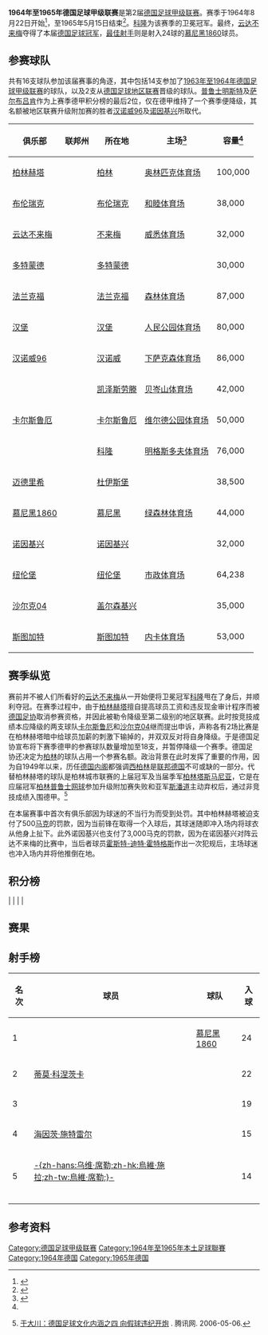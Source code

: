 {{noteTA
|G1=足球
|G2=德甲
|G3=uefa
}}
{{Infobox football league season
| competition                = [[德国足球甲级联赛|德国足球甲级联赛]]
| season                     = 1964–65
| winners                    = [[云达不来梅|云达不来梅]]<small>（第 1 次夺冠）</small>
| relegated                  = [[柏林赫塔|柏林赫塔]]（吊销牌照）
| continentalcup1            = [[1965–66年欧洲冠军杯|欧冠]]
| continentalcup1 qualifiers = [[云达不来梅|云达不来梅]]
| continentalcup2            = [[1965–66年欧洲优胜者杯|欧杯]]
| continentalcup2 qualifiers = [[多特蒙德足球俱乐部|多特蒙德]]
| league topscorer           = {{link-de|鲁道夫·布鲁嫩迈尔|Rudolf Brunnenmeier}}（24球）
| biggest home win           = [[慕尼黑1860|慕尼黑1860]] 9–0 [[卡尔斯鲁厄足球俱乐部|卡尔斯鲁厄]]
| biggest away win           = [[法兰克福足球俱乐部|法兰克福]] 0–7 [[卡尔斯鲁厄足球俱乐部|卡尔斯鲁厄]]
| highest scoring            = [[慕尼黑1860|慕尼黑1860]] 6–4 [[柏林赫塔|柏林赫塔]]
| matches                    = 240
| total goals                = 796
| attendance                 = 6918000
| prevseason                 = [[1963年至1964年德国足球甲级联赛|1963–64]]
| nextseason                 = [[1965年至1966年德国足球甲级联赛|1965–66]]
}}

'''1964年至1965年德国足球甲级联赛'''是第2届[[德国足球甲级联赛|德国足球甲级联赛]]。赛季于1964年8月22日开始<ref>{{de}}{{cite web|url=http://www.dfb.de/index.php?id=97368|title=Spielplan 1. Spieltag|date=2001-04-05|publisher=DFB|deadurl=yes|archiveurl=https://web.archive.org/web/20110608080107/http://www.dfb.de/index.php?id=97368|archivedate=2011-06-08|accessdate=2014-10-08}}</ref>，至1965年5月15日结束<ref>{{de}}{{cite web|url=http://www.dfb.de/index.php?id=97658|title=Saison 1964/1965 Letzter Spieltag|date=2001-04-05|publisher=DFB|deadurl=yes|archiveurl=https://web.archive.org/web/20110608080139/http://www.dfb.de/index.php?id=97658|archivedate=2011-06-08|accessdate=2014-10-08}}</ref>。[[科隆足球俱乐部|科隆]]为该赛季的卫冕冠军。最终，[[云达不来梅|云达不来梅]]夺得了本届[[德国足球冠军|德国足球冠军]]，[[德国足球甲级联赛最佳射手|最佳射手]]则是射入24球的[[慕尼黑1860|慕尼黑1860]]球员{{link-de|鲁道夫·布鲁嫩迈尔|Rudolf Brunnenmeier}}。

==参赛球队==
共有16支球队参加该届赛事的角逐，其中包括14支参加了[[1963年至1964年德国足球甲级联赛|1963年至1964年德国足球甲级联赛]]的球队，以及2支从[[德国足球地区联赛|德国足球地区联赛]]晋级的球队。[[普鲁士明斯特|普鲁士明斯特]]及[[萨尔布吕肯足球俱乐部|萨尔布吕肯]]作为上赛季德甲积分榜的最后2位，仅在德甲维持了一个赛季便降级，其名额被地区联赛升级附加赛的胜者[[汉诺威96|汉诺威96]]及[[诺因基兴足球俱乐部|诺因基兴]]所取代。

{{Location map+ |FRG and West Berlin |width=375 |float=right |caption=1964-65赛季德甲联赛球队分布图 |places=
{{Location map~ |FRG and West Berlin |lat=52.511274|long=13.242632|label=[[柏林赫塔|柏林赫塔]] |position=left}}
{{Location map~ |FRG and West Berlin |lat=52.290116|long=10.521575|label=[[布伦瑞克足球俱乐部|布伦瑞克]]|position=bottom}}
{{Location map~ |FRG and West Berlin |lat=53.065337|long=8.836722 |label=[[云达不来梅|云达不来梅]] |position=left}}
{{Location map~ |FRG and West Berlin |lat=51.4925  |long=7.454444 |label=[[多特蒙德足球俱乐部|多特蒙德]]}}
{{Location map~ |FRG and West Berlin |lat=50.069206|long=8.644234 |label=[[法兰克福足球俱乐部|法兰克福]] |position=bottom}}
{{Location map~ |FRG and West Berlin |lat=53.587095|long=9.898711 |label=[[汉堡足球俱乐部|汉堡]] |position=left}}
{{Location map~ |FRG and West Berlin |lat=52.360771|long=9.730700 |label=[[汉诺威96|汉诺威]]|position=left}}
{{Location map~ |FRG and West Berlin |lat=49.434705|long=7.776408 |label=[[凯泽斯劳滕足球俱乐部|凯泽斯劳滕]]}}
{{Location map~ |FRG and West Berlin |lat=49.021176|long=8.413021 |label=[[卡尔斯鲁厄足球俱乐部|卡尔斯鲁厄]]}}
{{Location map~ |FRG and West Berlin |lat=50.933224|long=6.874697 |label=[[科隆足球俱乐部|科隆]]|position=bottom}}
{{Location map~ |FRG and West Berlin |lat=51.409033|long=6.778664 |label=[[迈德里希足球俱乐部|迈德里希]] |position=bottom}}
{{Location map~ |FRG and West Berlin |lat=48.110950|long=11.574578|label=[[慕尼黑1860|慕尼黑1860]] }}
{{Location map~ |FRG and West Berlin |lat=49.336712|long=7.179387 |label=[[诺因基兴足球俱乐部|诺因基兴]]|position=bottom}}
{{Location map~ |FRG and West Berlin |lat=49.426230|long=11.125740|label=[[纽伦堡足球俱乐部|纽伦堡]]|}}
{{Location map~ |FRG and West Berlin |lat=51.529752|long=7.079809 |label=[[沙尔克04|沙尔克]]|position=left}}
{{Location map~ |FRG and West Berlin |lat=48.792295|long=9.232141 |label=[[斯图加特足球俱乐部|斯图加特]]}}
}}
{| class="wikitable sortable"
|-
! 俱乐部
! 联邦州
! 所在地
! 主场<ref name="Vereinslexikon">{{de}}{{cite book|last=Grüne|first=Hardy|title=Enzyklopädie des deutschen Ligafußballs, Band 7: Vereinslexikon|publisher=AGON Sportverlag|location=Kassel|year=2001|isbn=3-89784-147-9}}</ref>
! 容量<ref name="Vereinslexikon" />
|-
| [[柏林赫塔|柏林赫塔]]
| {{flag|Berlin}}
| [[柏林|柏林]]
| [[柏林奥林匹克体育场|奥林匹克体育场]]
| 100,000
|-
| [[布伦瑞克足球俱乐部|布伦瑞克]]
| {{flag|Lower Saxony}}
| [[布伦瑞克|布伦瑞克]]
| [[和睦体育场|和睦体育场]]
| 38,000
|-
| [[云达不来梅|云达不来梅]]
| {{flag|Bremen|name=Bremen (state)}}
| [[不来梅|不来梅]]
| [[威悉体育场|威悉体育场]]
| 32,000
|-
| [[多特蒙德足球俱乐部|多特蒙德]]
| {{flag|North Rhine-Westphalia}}
| [[多特蒙德|多特蒙德]]
| {{link-de|红土地体育场|Stadion Rote Erde}}
| 30,000
|-
| [[法兰克福足球俱乐部|法兰克福]]
| {{flag|Hesse}}
| [[法兰克福|法兰克福]]
| [[商业银行竞技场|森林体育场]]
| 87,000
|-
| [[汉堡足球俱乐部|汉堡]]
| {{flag|Hamburg}}
| [[汉堡|汉堡]]
| [[人民公园体育场|人民公园体育场]]
| 80,000
|-
| [[汉诺威96|汉诺威96]]
| {{flag|Lower Saxony}}
| [[汉诺威|汉诺威]]
| [[下萨克森体育场|下萨克森体育场]]
| 86,000
|-
| {{sort|Kaiserslautern|[[凯泽斯劳滕足球俱乐部|凯泽斯劳滕]]}}
| {{flag|Rhineland-Palatinate}}
| [[凯泽斯劳滕|凯泽斯劳滕]]
| [[弗里茨·瓦尔特体育场|贝岑山体育场]]
| 42,000
|-
| [[卡尔斯鲁厄足球俱乐部|卡尔斯鲁厄]]
| {{flag|Baden-Württemberg}}
| [[卡尔斯鲁厄|卡尔斯鲁厄]]
| [[维尔德公园体育场|维尔德公园体育场]]
| 50,000
|-
| {{sort|Köln|[[科隆足球俱乐部|科隆]]}}
| {{flag|North Rhine-Westphalia}}
| [[科隆|科隆]]
| [[莱茵能源球场|明格斯多夫体育场]]
| 76,000
|-
| [[迈德里希足球俱乐部|迈德里希]]
| {{flag|North Rhine-Westphalia}}
| [[杜伊斯堡|杜伊斯堡]]
| {{link-de|维道体育场|Wedaustadion}}
| 38,500
|-
| [[慕尼黑1860|慕尼黑1860]]
| {{flag|Bavaria}}
| [[慕尼黑|慕尼黑]]
| [[绿森林体育场|绿森林体育场]]
| 44,000
|-
| [[诺因基兴足球俱乐部|诺因基兴]]
|{{flag|Saarland}}
| [[诺因基兴|诺因基兴]]
| {{link-de|埃伦费尔德体育场|Ellenfeldstadion}}
| 32,000
|-
| [[纽伦堡足球俱乐部|纽伦堡]]
| {{flag|Bavaria}}
| [[纽伦堡|纽伦堡]]
| [[根德体育场|市政体育场]]
| 64,238
|-
| [[沙尔克04|沙尔克04]]
| {{flag|North Rhine-Westphalia}}
| [[盖尔森基兴|盖尔森基兴]]
| {{link-de|好运体育场|Glückauf-Kampfbahn}}
| 35,000
|-
| [[斯图加特足球俱乐部|斯图加特]]
|{{flag|Baden-Württemberg}}
| [[斯图加特|斯图加特]]
| [[内卡体育场|内卡体育场]]
| 53,000
|}

==赛季纵览==
赛前并不被人们所看好的[[云达不来梅|云达不来梅]]从一开始便将卫冕冠军[[科隆足球俱乐部|科隆]]甩在了身后，并顺利夺冠。在赛季过程中，由于[[柏林赫塔|柏林赫塔]]擅自提高球员工资和违反现金审计程序而被[[德国足协|德国足协]]取消参赛资格，并因此被勒令降级至第二级别的地区联赛。此时按竞技成绩本应降级的两支球队[[卡尔斯鲁厄足球俱乐部|卡尔斯鲁厄]]和[[沙尔克04|沙尔克04]]继而提出申诉，声称各有2场比赛是在柏林赫塔暗中给球员加薪的刺激下输掉的，并双双反对将自身降级。于是德国足协宣布将下赛季德甲的参赛球队数量增加至18支，并暂停降级一个赛季。德国足协还决定为[[柏林|柏林]]的球队占用一个参赛名额。政治背景在此时发挥了重要的作用，因为自1949年以来，历任[[德国内阁|德国内阁]]都强调[[西柏林|西柏林]]是[[联邦德国|联邦德国]]不可或缺的一部分。代替柏林赫塔的球队是柏林城市联赛的上届冠军及当届季军[[柏林塔斯马尼亚1900体育俱乐部|柏林塔斯马尼亚]]，它是在应届冠军[[柏林普鲁士网球俱乐部|柏林普鲁士网球]]参加升级附加赛失败和亚军[[斯潘道足球俱乐部|斯潘道]]主动弃权后，通过非竞技成绩入围德甲。<ref name="NH4">{{zh}}[http://sports.qq.com/a/20060506/000107.htm 于大川：德国足球文化内涵之四 向假球违纪开炮] {{Wayback|url=http://sports.qq.com/a/20060506/000107.htm |date=20141012173144 }}. 腾讯网. 2006-05-06.</ref>

在本届赛事中首次有俱乐部因为球迷的不当行为而受到处罚。其中柏林赫塔被迫支付了500[[德国马克|马克]]的罚款，因为当前锋{{link-de|乌维·克里马谢夫斯基|Uwe Klimaschefski}}在取得一个入球后，其球迷随即冲入场内将球衣从他身上扯下。此外诺因基兴也支付了3,000马克的罚款，因为在诺因基兴对阵云达不来梅的比赛中，当后者球员[[霍斯特-迪特·霍特格斯|霍斯特-迪特·霍特格斯]]作出一次犯规后，主场球迷也冲入场内并将他推倒在地。

==积分榜==
{{Fb cl header |gavg=y }}
{{Fb cl2 team 2pts |p=1 |t=[[云达不来梅|云达不来梅]] |w=15|d=11|l=4 |gf=54|ga=29|gavg=y|bc=#D0F0C0|champion=y}}
{{Fb cl3 qr |rows=1 |competition=[[1965–66年欧洲冠军杯#外圍賽|1965–66年欧洲冠军杯外围赛]]}}
{{Fb cl2 team 2pts |p=2 |t=[[科隆足球俱乐部|科隆]] |w=14|d=10|l=6 |gf=66|ga=45|gavg=y|bc=#BBEBFF}}
|<small>{{link-en|1965–66年国际城市博览会杯|1965–66 Inter-Cities Fairs Cup|1965–66年国际城市博览会杯第一圈}}</small>
{{Fb cl2 team 2pts |p=3 |t=[[多特蒙德足球俱乐部|多特蒙德]] |w=15|d=6 |l=9 |gf=67|ga=48|gavg=y|bc=#FFFF75}}
{{Fb cl3 qr |rows=1 |competition=[[1965–66年欧洲优胜者杯|1965–66年欧洲优胜者杯第一圈]]}}
{{Fb cl2 team 2pts |p=4 |t=[[慕尼黑1860|慕尼黑1860]] |w=14|d=7 |l=9 |gf=70|ga=50|gavg=y|bc=#BBEBFF}}
|<small>{{link-en|1965–66年国际城市博览会杯|1965–66 Inter-Cities Fairs Cup|1965–66年国际城市博览会杯第一圈}}</small>
{{Fb cl2 team 2pts |p=5 |t=[[汉诺威96|汉诺威96]] |w=13|d=7 |l=10|gf=48|ga=42|gavg=y|bc=#97DEFF}}
|<small>{{link-en|1965–66年国际城市博览会杯|1965–66 Inter-Cities Fairs Cup|1965–66年国际城市博览会杯第二圈}}</small>
{{Fb cl2 team 2pts |p=6 |t=[[纽伦堡足球俱乐部|纽伦堡]] |w=11|d=10|l=9 |gf=44|ga=38|gavg=y|bc=#BBEBFF}}
|<small>{{link-en|1965–66年国际城市博览会杯|1965–66 Inter-Cities Fairs Cup|1965–66年国际城市博览会杯第一圈}}</small>
{{Fb cl2 team 2pts |p=7 |t=[[迈德里希足球俱乐部|迈德里希]] |w=12|d=8 |l=10|gf=46|ga=48|gavg=y}}
{{Fb cl2 team 2pts |p=8 |t=[[法兰克福足球俱乐部|法兰克福]] |w=11|d=7 |l=12|gf=50|ga=58|gavg=y}}
{{Fb cl2 team 2pts |p=9 |t=[[布伦瑞克足球俱乐部|布伦瑞克]] |w=10|d=8 |l=12|gf=42|ga=47|gavg=y}}
{{Fb cl2 team 2pts |p=10|t=[[诺因基兴足球俱乐部|诺因基兴]] |w=9 |d=9 |l=12|gf=44|ga=48|gavg=y}}
{{Fb cl2 team 2pts |p=11|t=[[汉堡足球俱乐部|汉堡]] |w=11|d=5 |l=14|gf=46|ga=56|gavg=y}}
{{Fb cl2 team 2pts |p=12|t=[[斯图加特足球俱乐部|斯图加特]] |w=9 |d=8 |l=13|gf=46|ga=50|gavg=y}}
{{Fb cl2 team 2pts |p=13|t=[[凯泽斯劳滕足球俱乐部|凯泽斯劳滕]] |w=11|d=3 |l=16|gf=41|ga=53|gavg=y}}
{{Fb cl2 team 2pts |p=14|t=[[柏林赫塔|柏林赫塔]] |w=7 |d=11|l=12|gf=40|ga=62|gavg=y|bc=#FFCCCC|relegated=y}}
{{Fb cl3 qr |relegation=yes |competition={{link-de|1965年至1966年德国足球地区联赛|Fußball-Regionalliga 1965/66|1965–66年地区联赛}}|nt=1}}
{{Fb cl2 team 2pts |p=15|t=[[卡尔斯鲁厄足球俱乐部|卡尔斯鲁厄]] |w=9 |d=6 |l=15|gf=47|ga=62|gavg=y}}
{{Fb cl2 team 2pts |p=16|t=[[沙尔克04|沙尔克04]] |w=7 |d=8 |l=15|gf=45|ga=60|gavg=y}}
{{Fb cl footer |s=[https://web.archive.org/web/20131227064350/http://www.dfb.de/index.php?id=97659 www.dfb.de] {{de icon}} |gavg=y |nt=<sup>1</sup> 柏林赫塔由于财务违规行为而被强制降级。卡尔斯鲁厄及沙尔克04则因下赛季需要扩军至18支球队而幸免降级。|u=2011-12}}

==赛果==
{{Fb r header |nt=16 |Hertha BSC |Braunschweig |Werder Bremen |Borussia Dortmund |Frankfurt |Hamburg |Hannover |Kaiserslautern |Karlsruhe |Köln |Meiderich |1860 Munich |Neunkirchen |Nuremberg |Schalke 04 |Stuttgart }}

{{Fb r team |t=Hertha BSC |bg=y }}
<!--     Hertha BSC --> {{Fb r|r=null }}
<!--   Braunschweig --> {{Fb r|gf=0 |ga=3 }}
<!--         Bremen --> {{Fb r|gf=0 |ga=0 }}
<!--       Dortmund --> {{Fb r|gf=0 |ga=0 }}
<!--      Frankfurt --> {{Fb r|gf=1 |ga=3 }}
<!--        Hamburg --> {{Fb r|gf=3 |ga=1 }}
<!--       Hannover --> {{Fb r|gf=1 |ga=1 }}
<!-- Kaiserslautern --> {{Fb r|gf=5 |ga=3 }}
<!--      Karlsruhe --> {{Fb r|gf=2 |ga=1 }}
<!--           Köln --> {{Fb r|gf=1 |ga=3 }}
<!--      Meiderich --> {{Fb r|gf=2 |ga=2 }}
<!--    1860 Munich --> {{Fb r|gf=2 |ga=1 }}
<!--    Neunkirchen --> {{Fb r|gf=1 |ga=1 }}
<!--      Nuremberg --> {{Fb r|gf=1 |ga=2 }}
<!--        Schalke --> {{Fb r|gf=2 |ga=1 }}
<!--      Stuttgart --> {{Fb r|gf=3 |ga=1 }}

{{Fb r team |t=Braunschweig }}
<!--     Hertha BSC --> {{Fb r|gf=1 |ga=1 }}
<!--   Braunschweig --> {{Fb r|r=null }}
<!--         Bremen --> {{Fb r|gf=1 |ga=1 }}
<!--       Dortmund --> {{Fb r|gf=0 |ga=1 }}
<!--      Frankfurt --> {{Fb r|gf=3 |ga=2 }}
<!--        Hamburg --> {{Fb r|gf=2 |ga=0 }}
<!--       Hannover --> {{Fb r|gf=2 |ga=2 }}
<!-- Kaiserslautern --> {{Fb r|gf=2 |ga=0 }}
<!--      Karlsruhe --> {{Fb r|gf=3 |ga=0 }}
<!--           Köln --> {{Fb r|gf=1 |ga=1 }}
<!--      Meiderich --> {{Fb r|gf=0 |ga=1 }}
<!--    1860 Munich --> {{Fb r|gf=1 |ga=1 }}
<!--    Neunkirchen --> {{Fb r|gf=1 |ga=0 }}
<!--      Nuremberg --> {{Fb r|gf=1 |ga=0 }}
<!--        Schalke --> {{Fb r|gf=1 |ga=2 }}
<!--      Stuttgart --> {{Fb r|gf=2 |ga=1 }}

{{Fb r team |t=Werder Bremen |bg=y }}
<!--     Hertha BSC --> {{Fb r|gf=5 |ga=1 }}
<!--   Braunschweig --> {{Fb r|gf=5 |ga=1 }}
<!--         Bremen --> {{Fb r|r=null }}
<!--       Dortmund --> {{Fb r|gf=3 |ga=0 }}
<!--      Frankfurt --> {{Fb r|gf=2 |ga=2 }}
<!--        Hamburg --> {{Fb r|gf=0 |ga=0 }}
<!--       Hannover --> {{Fb r|gf=3 |ga=0 }}
<!-- Kaiserslautern --> {{Fb r|gf=1 |ga=1 }}
<!--      Karlsruhe --> {{Fb r|gf=1 |ga=0 }}
<!--           Köln --> {{Fb r|gf=0 |ga=0 }}
<!--      Meiderich --> {{Fb r|gf=1 |ga=0 }}
<!--    1860 Munich --> {{Fb r|gf=3 |ga=2 }}
<!--    Neunkirchen --> {{Fb r|gf=2 |ga=0 }}
<!--      Nuremberg --> {{Fb r|gf=1 |ga=1 }}
<!--        Schalke --> {{Fb r|gf=2 |ga=2 }}
<!--      Stuttgart --> {{Fb r|gf=1 |ga=0 }}

{{Fb r team |t=Borussia Dortmund }}
<!--     Hertha BSC --> {{Fb r|gf=6 |ga=3 }}
<!--   Braunschweig --> {{Fb r|gf=5 |ga=4 }}
<!--         Bremen --> {{Fb r|gf=1 |ga=2 }}
<!--       Dortmund --> {{Fb r|r=null }}
<!--      Frankfurt --> {{Fb r|gf=1 |ga=3 }}
<!--        Hamburg --> {{Fb r|gf=2 |ga=0 }}
<!--       Hannover --> {{Fb r|gf=0 |ga=2 }}
<!-- Kaiserslautern --> {{Fb r|gf=3 |ga=2 }}
<!--      Karlsruhe --> {{Fb r|gf=5 |ga=1 }}
<!--           Köln --> {{Fb r|gf=2 |ga=2 }}
<!--      Meiderich --> {{Fb r|gf=0 |ga=0 }}
<!--    1860 Munich --> {{Fb r|gf=1 |ga=1 }}
<!--    Neunkirchen --> {{Fb r|gf=5 |ga=1 }}
<!--      Nuremberg --> {{Fb r|gf=2 |ga=1 }}
<!--        Schalke --> {{Fb r|gf=4 |ga=0 }}
<!--      Stuttgart --> {{Fb r|gf=1 |ga=0 }}

{{Fb r team |t=Frankfurt |bg=y }}
<!--     Hertha BSC --> {{Fb r|gf=3 |ga=0 }}
<!--   Braunschweig --> {{Fb r|gf=2 |ga=2 }}
<!--         Bremen --> {{Fb r|gf=0 |ga=2 }}
<!--       Dortmund --> {{Fb r|gf=0 |ga=2 }}
<!--      Frankfurt --> {{Fb r|r=null }}
<!--        Hamburg --> {{Fb r|gf=2 |ga=1 }}
<!--       Hannover --> {{Fb r|gf=3 |ga=3 }}
<!-- Kaiserslautern --> {{Fb r|gf=1 |ga=2 }}
<!--      Karlsruhe --> {{Fb r|gf=0 |ga=7 }}
<!--           Köln --> {{Fb r|gf=1 |ga=4 }}
<!--      Meiderich --> {{Fb r|gf=2 |ga=3 }}
<!--    1860 Munich --> {{Fb r|gf=4 |ga=1 }}
<!--    Neunkirchen --> {{Fb r|gf=1 |ga=0 }}
<!--      Nuremberg --> {{Fb r|gf=1 |ga=1 }}
<!--        Schalke --> {{Fb r|gf=2 |ga=2 }}
<!--      Stuttgart --> {{Fb r|gf=2 |ga=3 }}

{{Fb r team |t=Hamburg }}
<!--     Hertha BSC --> {{Fb r|gf=4 |ga=1 }}
<!--   Braunschweig --> {{Fb r|gf=0 |ga=1 }}
<!--         Bremen --> {{Fb r|gf=0 |ga=4 }}
<!--       Dortmund --> {{Fb r|gf=1 |ga=4 }}
<!--      Frankfurt --> {{Fb r|gf=2 |ga=1 }}
<!--        Hamburg --> {{Fb r|r=null }}
<!--       Hannover --> {{Fb r|gf=3 |ga=0 }}
<!-- Kaiserslautern --> {{Fb r|gf=3 |ga=2 }}
<!--      Karlsruhe --> {{Fb r|gf=2 |ga=1 }}
<!--           Köln --> {{Fb r|gf=0 |ga=0 }}
<!--      Meiderich --> {{Fb r|gf=3 |ga=0 }}
<!--    1860 Munich --> {{Fb r|gf=3 |ga=2 }}
<!--    Neunkirchen --> {{Fb r|gf=1 |ga=2 }}
<!--      Nuremberg --> {{Fb r|gf=2 |ga=1 }}
<!--        Schalke --> {{Fb r|gf=2 |ga=4 }}
<!--      Stuttgart --> {{Fb r|gf=2 |ga=2 }}

{{Fb r team |t=Hannover |bg=y }}
<!--     Hertha BSC --> {{Fb r|gf=3 |ga=1 }}
<!--   Braunschweig --> {{Fb r|gf=1 |ga=2 }}
<!--         Bremen --> {{Fb r|gf=2 |ga=2 }}
<!--       Dortmund --> {{Fb r|gf=2 |ga=0 }}
<!--      Frankfurt --> {{Fb r|gf=3 |ga=2 }}
<!--        Hamburg --> {{Fb r|gf=1 |ga=2 }}
<!--       Hannover --> {{Fb r|r=null }}
<!-- Kaiserslautern --> {{Fb r|gf=4 |ga=0 }}
<!--      Karlsruhe --> {{Fb r|gf=4 |ga=2 }}
<!--           Köln --> {{Fb r|gf=2 |ga=0 }}
<!--      Meiderich --> {{Fb r|gf=2 |ga=0 }}
<!--    1860 Munich --> {{Fb r|gf=0 |ga=2 }}
<!--    Neunkirchen --> {{Fb r|gf=1 |ga=1 }}
<!--      Nuremberg --> {{Fb r|gf=2 |ga=2 }}
<!--        Schalke --> {{Fb r|gf=1 |ga=0 }}
<!--      Stuttgart --> {{Fb r|gf=2 |ga=1 }}

{{Fb r team |t=Kaiserslautern }}
<!--     Hertha BSC --> {{Fb r|gf=1 |ga=2 }}
<!--   Braunschweig --> {{Fb r|gf=2 |ga=1 }}
<!--         Bremen --> {{Fb r|gf=2 |ga=1 }}
<!--       Dortmund --> {{Fb r|gf=1 |ga=3 }}
<!--      Frankfurt --> {{Fb r|gf=0 |ga=1 }}
<!--        Hamburg --> {{Fb r|gf=2 |ga=1 }}
<!--       Hannover --> {{Fb r|gf=1 |ga=0 }}
<!-- Kaiserslautern --> {{Fb r|r=null }}
<!--      Karlsruhe --> {{Fb r|gf=0 |ga=1 }}
<!--           Köln --> {{Fb r|gf=2 |ga=2 }}
<!--      Meiderich --> {{Fb r|gf=2 |ga=0 }}
<!--    1860 Munich --> {{Fb r|gf=1 |ga=2 }}
<!--    Neunkirchen --> {{Fb r|gf=2 |ga=0 }}
<!--      Nuremberg --> {{Fb r|gf=3 |ga=2 }}
<!--        Schalke --> {{Fb r|gf=3 |ga=0 }}
<!--      Stuttgart --> {{Fb r|gf=2 |ga=1 }}

{{Fb r team |t=Karlsruhe |bg=y }}
<!--     Hertha BSC --> {{Fb r|gf=0 |ga=1 }}
<!--   Braunschweig --> {{Fb r|gf=3 |ga=0 }}
<!--         Bremen --> {{Fb r|gf=0 |ga=2 }}
<!--       Dortmund --> {{Fb r|gf=2 |ga=0 }}
<!--      Frankfurt --> {{Fb r|gf=3 |ga=1 }}
<!--        Hamburg --> {{Fb r|gf=2 |ga=2 }}
<!--       Hannover --> {{Fb r|gf=2 |ga=3 }}
<!-- Kaiserslautern --> {{Fb r|gf=6 |ga=1 }}
<!--      Karlsruhe --> {{Fb r|r=null }}
<!--           Köln --> {{Fb r|gf=2 |ga=4 }}
<!--      Meiderich --> {{Fb r|gf=2 |ga=1 }}
<!--    1860 Munich --> {{Fb r|gf=1 |ga=5 }}
<!--    Neunkirchen --> {{Fb r|gf=2 |ga=1 }}
<!--      Nuremberg --> {{Fb r|gf=1 |ga=1 }}
<!--        Schalke --> {{Fb r|gf=2 |ga=2 }}
<!--      Stuttgart --> {{Fb r|gf=0 |ga=0 }}

{{Fb r team |t=Köln }}
<!--     Hertha BSC --> {{Fb r|gf=2 |ga=3 }}
<!--   Braunschweig --> {{Fb r|gf=5 |ga=1 }}
<!--         Bremen --> {{Fb r|gf=4 |ga=2 }}
<!--       Dortmund --> {{Fb r|gf=3 |ga=3 }}
<!--      Frankfurt --> {{Fb r|gf=3 |ga=4 }}
<!--        Hamburg --> {{Fb r|gf=3 |ga=0 }}
<!--       Hannover --> {{Fb r|gf=0 |ga=1 }}
<!-- Kaiserslautern --> {{Fb r|gf=3 |ga=0 }}
<!--      Karlsruhe --> {{Fb r|gf=4 |ga=1 }}
<!--           Köln --> {{Fb r|r=null }}
<!--      Meiderich --> {{Fb r|gf=1 |ga=2 }}
<!--    1860 Munich --> {{Fb r|gf=1 |ga=1 }}
<!--    Neunkirchen --> {{Fb r|gf=4 |ga=3 }}
<!--      Nuremberg --> {{Fb r|gf=0 |ga=0 }}
<!--        Schalke --> {{Fb r|gf=2 |ga=1 }}
<!--      Stuttgart --> {{Fb r|gf=2 |ga=1 }}

{{Fb r team |t=Meiderich |bg=y }}
<!--     Hertha BSC --> {{Fb r|gf=2 |ga=2 }}
<!--   Braunschweig --> {{Fb r|gf=2 |ga=0 }}
<!--         Bremen --> {{Fb r|gf=2 |ga=2 }}
<!--       Dortmund --> {{Fb r|gf=3 |ga=2 }}
<!--      Frankfurt --> {{Fb r|gf=1 |ga=3 }}
<!--        Hamburg --> {{Fb r|gf=3 |ga=2 }}
<!--       Hannover --> {{Fb r|gf=1 |ga=0 }}
<!-- Kaiserslautern --> {{Fb r|gf=3 |ga=1 }}
<!--      Karlsruhe --> {{Fb r|gf=1 |ga=1 }}
<!--           Köln --> {{Fb r|gf=0 |ga=3 }}
<!--      Meiderich --> {{Fb r|r=null }}
<!--    1860 Munich --> {{Fb r|gf=3 |ga=0 }}
<!--    Neunkirchen --> {{Fb r|gf=1 |ga=1 }}
<!--      Nuremberg --> {{Fb r|gf=2 |ga=0 }}
<!--        Schalke --> {{Fb r|gf=2 |ga=1 }}
<!--      Stuttgart --> {{Fb r|gf=3 |ga=3 }}

{{Fb r team |t=1860 Munich }}
<!--     Hertha BSC --> {{Fb r|gf=6 |ga=4 }}
<!--   Braunschweig --> {{Fb r|gf=2 |ga=0 }}
<!--         Bremen --> {{Fb r|gf=3 |ga=1 }}
<!--       Dortmund --> {{Fb r|gf=4 |ga=4 }}
<!--      Frankfurt --> {{Fb r|gf=0 |ga=1 }}
<!--        Hamburg --> {{Fb r|gf=4 |ga=1 }}
<!--       Hannover --> {{Fb r|gf=4 |ga=0 }}
<!-- Kaiserslautern --> {{Fb r|gf=2 |ga=2 }}
<!--      Karlsruhe --> {{Fb r|gf=9 |ga=0 }}
<!--           Köln --> {{Fb r|gf=2 |ga=3 }}
<!--      Meiderich --> {{Fb r|gf=2 |ga=1 }}
<!--    1860 Munich --> {{Fb r|r=null }}
<!--    Neunkirchen --> {{Fb r|gf=4 |ga=2 }}
<!--      Nuremberg --> {{Fb r|gf=2 |ga=0 }}
<!--        Schalke --> {{Fb r|gf=3 |ga=1 }}
<!--      Stuttgart --> {{Fb r|gf=1 |ga=0 }}

{{Fb r team |t=Neunkirchen |bg=y }}
<!--     Hertha BSC --> {{Fb r|gf=2 |ga=2 }}
<!--   Braunschweig --> {{Fb r|gf=0 |ga=0 }}
<!--         Bremen --> {{Fb r|gf=1 |ga=1 }}
<!--       Dortmund --> {{Fb r|gf=1 |ga=2 }}
<!--      Frankfurt --> {{Fb r|gf=4 |ga=0 }}
<!--        Hamburg --> {{Fb r|gf=3 |ga=1 }}
<!--       Hannover --> {{Fb r|gf=2 |ga=1 }}
<!-- Kaiserslautern --> {{Fb r|gf=0 |ga=3 }}
<!--      Karlsruhe --> {{Fb r|gf=1 |ga=0 }}
<!--           Köln --> {{Fb r|gf=1 |ga=1 }}
<!--      Meiderich --> {{Fb r|gf=4 |ga=2 }}
<!--    1860 Munich --> {{Fb r|gf=3 |ga=0 }}
<!--    Neunkirchen --> {{Fb r|r=null }}
<!--      Nuremberg --> {{Fb r|gf=1 |ga=1 }}
<!--        Schalke --> {{Fb r|gf=3 |ga=2 }}
<!--      Stuttgart --> {{Fb r|gf=3 |ga=1 }}

{{Fb r team |t=Nuremberg }}
<!--     Hertha BSC --> {{Fb r|gf=2 |ga=0 }}
<!--   Braunschweig --> {{Fb r|gf=3 |ga=2 }}
<!--         Bremen --> {{Fb r|gf=2 |ga=3 }}
<!--       Dortmund --> {{Fb r|gf=1 |ga=0 }}
<!--      Frankfurt --> {{Fb r|gf=0 |ga=0 }}
<!--        Hamburg --> {{Fb r|gf=2 |ga=3 }}
<!--       Hannover --> {{Fb r|gf=1 |ga=0 }}
<!-- Kaiserslautern --> {{Fb r|gf=1 |ga=0 }}
<!--      Karlsruhe --> {{Fb r|gf=4 |ga=1 }}
<!--           Köln --> {{Fb r|gf=3 |ga=0 }}
<!--      Meiderich --> {{Fb r|gf=1 |ga=1 }}
<!--    1860 Munich --> {{Fb r|gf=2 |ga=2 }}
<!--    Neunkirchen --> {{Fb r|gf=2 |ga=0 }}
<!--      Nuremberg --> {{Fb r|r=null }}
<!--        Schalke --> {{Fb r|gf=3 |ga=2 }}
<!--      Stuttgart --> {{Fb r|gf=1 |ga=1 }}

{{Fb r team |t=Schalke 04 |bg=y }}
<!--     Hertha BSC --> {{Fb r|gf=3 |ga=0 }}
<!--   Braunschweig --> {{Fb r|gf=0 |ga=3 }}
<!--         Bremen --> {{Fb r|gf=1 |ga=0 }}
<!--       Dortmund --> {{Fb r|gf=2 |ga=6 }}
<!--      Frankfurt --> {{Fb r|gf=1 |ga=1 }}
<!--        Hamburg --> {{Fb r|gf=3 |ga=1 }}
<!--       Hannover --> {{Fb r|gf=2 |ga=2 }}
<!-- Kaiserslautern --> {{Fb r|gf=1 |ga=0 }}
<!--      Karlsruhe --> {{Fb r|gf=1 |ga=1 }}
<!--           Köln --> {{Fb r|gf=2 |ga=3 }}
<!--      Meiderich --> {{Fb r|gf=1 |ga=2 }}
<!--    1860 Munich --> {{Fb r|gf=2 |ga=2 }}
<!--    Neunkirchen --> {{Fb r|gf=1 |ga=1 }}
<!--      Nuremberg --> {{Fb r|gf=1 |ga=3 }}
<!--        Schalke --> {{Fb r|r=null }}
<!--      Stuttgart --> {{Fb r|gf=3 |ga=1 }}

{{Fb r team |t=Stuttgart }}
<!--     Hertha BSC --> {{Fb r|gf=1 |ga=1 }}
<!--   Braunschweig --> {{Fb r|gf=3 |ga=1 }}
<!--         Bremen --> {{Fb r|gf=1 |ga=1 }}
<!--       Dortmund --> {{Fb r|gf=3 |ga=2 }}
<!--      Frankfurt --> {{Fb r|gf=1 |ga=2 }}
<!--        Hamburg --> {{Fb r|gf=2 |ga=4 }}
<!--       Hannover --> {{Fb r|gf=0 |ga=3 }}
<!-- Kaiserslautern --> {{Fb r|gf=1 |ga=0 }}
<!--      Karlsruhe --> {{Fb r|gf=1 |ga=2 }}
<!--           Köln --> {{Fb r|gf=3 |ga=3 }}
<!--      Meiderich --> {{Fb r|gf=4 |ga=2 }}
<!--    1860 Munich --> {{Fb r|gf=3 |ga=0 }}
<!--    Neunkirchen --> {{Fb r|gf=3 |ga=2 }}
<!--      Nuremberg --> {{Fb r|gf=3 |ga=1 }}
<!--        Schalke --> {{Fb r|gf=2 |ga=1 }}
<!--      Stuttgart --> {{Fb r|r=null }}

{{Fb r footer |s=[https://web.archive.org/web/20110218075143/http://www.dfb.de/index.php?id=97367 www.dfb.de] {{de icon}}|u=2011-12}}

==射手榜==
{| class="wikitable" style="text-align:center"
|-
!名次
!球员
!球队
!入球
|-
|1
|align="left"|{{flagicon|FRG}} {{link-de|鲁道夫·布鲁嫩迈尔|Rudolf Brunnenmeier}}
|align="left"|[[慕尼黑1860|慕尼黑1860]]
|24
|-
|2
|align="left"|{{flagicon|FRG}} [[蒂莫·科涅茨卡|蒂莫·科涅茨卡]]
|align="left"|{{fb team 多特蒙德}}
|22
|-
|3
|align="left"|{{flagicon|FRG}} {{link-de|克里斯蒂安·穆勒|Christian Müller (Fußballspieler, 1938)}}
|align="left"|{{fb team Köln}}
|19
|-
|4
|align="left"|{{flagicon|FRG}} [[海因茨·施特雷尔|海因茨·施特雷尔]]
|align="left"|{{fb team 纽伦堡}}
|15
|-
|rowspan=2|5
|align="left"|{{flagicon|FRG}} [[乌维·席勒|-{zh-hans:乌维·席勒;zh-hk:烏維·施拉;zh-tw:烏維·席勒;}-]]
|align="left"|{{fb team 汉堡}}
|rowspan=2|14
|-
|align="left"|{{flagicon|FRG}} {{link-de|弗朗茨·布伦格斯|Franz Brungs}}
|align="left"|{{fb team 多特蒙德}}
|}

==参考资料==
{{reflist}}

{{德国足球甲级联赛}}

[[Category:德国足球甲级联赛|Category:德国足球甲级联赛]]
[[Category:1964年至1965年本土足球聯賽|Category:1964年至1965年本土足球聯賽]]
[[Category:1964年德国|Category:1964年德国]]
[[Category:1965年德国|Category:1965年德国]]